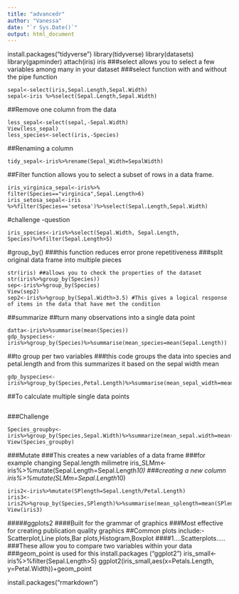 ---
title: "advancedr"
author: "Vanessa"
date: "`r Sys.Date()`"
output: html_document
---
install.packages("tidyverse")
library(tidyverse)
library(datasets)
library(gapminder)
attach(iris)
iris
###select allows you to select a few variables among many in your dataset
###select function with and without the pipe function
```
sepal<-select(iris,Sepal.Length,Sepal.Width)
sepal<-iris %>%select(Sepal.Length,Sepal.Width)
```
##Remove  one column from the data 
```
less_sepal<-select(sepal,-Sepal.Width)
View(less_sepal)
less_species<-select(iris,-Species)
```
##Renaming a column 
```
tidy_sepal<-iris%>%rename(Sepal_Width=SepalWidth)
```
##Filter function allows you to select a subset of rows in a data frame.
```iris_virginica<-iris%>%filter(Species=="virginica")
iris_virginica_sepal<-iris%>% filter(Species=="virginica",Sepal.Length>6)
iris_setosa_sepal<-iris %>%filter(Species=='setosa')%>%select(Sepal.Length,Sepal.Width)
```
#################################################################################
#challenge -question
```
iris_species<-iris%>%select(Sepal.Width, Sepal.Length, Species)%>%filter(Sepal.Length>5)
```

#group_by()
###this function reduces error prone repetitiveness
###split original data frame into multiple pieces
```
str(iris) ##allows you to check the properties of the dataset
str(iris%>%group_by(Species))
sep<-iris%>%group_by(Species)
View(sep2)
sep2<-iris%>%group_by(Sepal.Width>3.5) #This gives a logical response of items in the data that have met the condition
```
##summarize
##turn many observations into a single data point
```
datta<-iris%>%summarise(mean(Species))
gdp_byspecies<-iris%>%group_by(Species)%>%summarise(mean_species=mean(Sepal.Length))
```
##to group per two variables
###this code groups the data into species and petal.length and from this summarizes it based on the  sepal width mean
```
gdp_byspecies<-iris%>%group_by(Species,Petal.Length)%>%summarise(mean_sepal_width=mean(Sepal.Width))
```
##To calculate multiple single data points
```gdp_byspecies<-iris%>%group_by(Species,Petal.Length)%>%summarise(mean_sepal_width=mean(Sepal.Width),mean_petal_length=mean(Petal.Length),sd_sepa_length=mean(Sepal.Length))
```
#######################################################################################################################
###Challenge
```
Species_groupby<-iris%>%group_by(Species,Sepal.Width)%>%summarize(mean_sepal.width=mean(Sepal.Width),sd_sepal.width=mean(Sepal.Width),min_sepal.width=min(Sepal.Width),max_sepal.width=max(Sepal.Width))
View(Species_groupby)
```
###Mutate
###This creates a new variables of a data frame
###for example changing Sepal.length milimetre
iris_SLMm<-iris%>%mutate(Sepal.Length=Sepal.Length*10)
###creating a new column 
iris%>%mutate(SLMm=Sepal.Length*10)

#############################################################################################################################
```
iris2<-iris%>%mutate(SPlength=Sepal.Length/Petal.Length)
iris3<-iris2%>%group_by(Species,SPlength)%>%summarise(mean_splength=mean(SPlength),min_splength=min(SPlength),max_splength=max(SPlength),sd_splength=mean(SPlength))
View(iris3)
```

#####ggplots2
####Built for the grammar of graphics
###Most effective for creating publication quality graphics
##Common plots include:-Scatterplot,Line plots,Bar plots,Histogram,Boxplot
####1....Scatterplots.....
###These allow you to compare two variables within your data
###geom_point is used for this
install.packages ("ggplot2")
iris_small<-iris%>%filter(Sepal.Length>5)
ggplot2(iris_small,aes(x=Petals.Length, y=Petal.Width))+geom_point


install.packages("rmarkdown")

